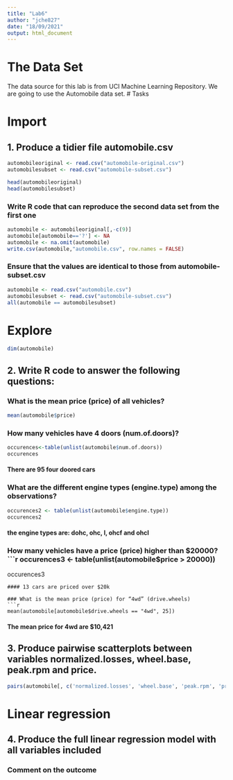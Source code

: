 ```yaml
---
title: "Lab6"
author: "jche827"
date: "18/09/2021"
output: html_document
---
```


# The Data Set

The data source for this lab is from UCI Machine Learning Repository. We are going to use the Automobile data set. 
# Tasks

# Import

## 1. Produce a tidier file automobile.csv
```r
automobileoriginal <- read.csv("automobile-original.csv")
automobilesubset <- read.csv("automobile-subset.csv")

head(automobileoriginal)
head(automobilesubset)
```
### Write R code that can reproduce the second data set from the first one
```r
automobile <- automobileoriginal[,-c(9)]
automobile[automobile=='?'] <- NA
automobile <- na.omit(automobile)
write.csv(automobile,"automobile.csv", row.names = FALSE)
```
### Ensure that the values are identical to those from automobile-subset.csv
```r
automobile <- read.csv("automobile.csv")
automobilesubset <- read.csv("automobile-subset.csv")
all(automobile == automobilesubset) 
```
# Explore
```r
dim(automobile)
```
## 2. Write R code to answer the following questions:

### What is the mean price (price) of all vehicles?
```r
mean(automobile$price)
```
### How many vehicles have 4 doors (num.of.doors)?
```r
occurences<-table(unlist(automobile$num.of.doors))
occurences
```
#### There are 95 four doored cars

### What are the different engine types (engine.type) among the observations?
```r
occurences2 <- table(unlist(automobile$engine.type))
occurences2
```
#### the engine types are: dohc, ohc, l, ohcf and ohcl

### How many vehicles have a price (price) higher than $20000?
```r
occurences3 <- table(unlist(automobile$price > 20000))
occurences3
```
#### 13 cars are priced over $20k

### What is the mean price (price) for “4wd” (drive.wheels)
```r
mean(automobile[automobile$drive.wheels == "4wd", 25])
```
#### The mean price for 4wd are $10,421

## 3. Produce pairwise scatterplots between variables normalized.losses, wheel.base, peak.rpm and price.
```r
pairs(automobile[, c('normalized.losses', 'wheel.base', 'peak.rpm', 'price')])
```
# Linear regression

## 4. Produce the full linear regression model with all variables included


### Comment on the outcome







